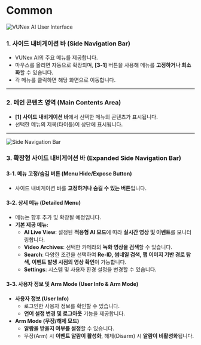 # Common
<Image alt="VUNex AI User Interface" caption="VUNex AI User Interface" src="https://github.com/Innodep/VUNex-AI/blob/ff0a465436a928fd993f797642192f229fb9e720/assets/Common.png?raw=true" />

### 1. 사이드 내비게이션 바 (Side Navigation Bar)
- VUNex AI의 주요 메뉴를 제공합니다.
- 마우스를 올리면 자동으로 확장되며, **[3-1]** 버튼을 사용해 메뉴를 **고정하거나 최소화**할 수 있습니다.
- 각 메뉴를 클릭하면 해당 화면으로 이동합니다.

---

### 2. 메인 콘텐츠 영역 (Main Contents Area)
- **[1] 사이드 내비게이션 바**에서 선택한 메뉴의 콘텐츠가 표시됩니다.
- 선택한 메뉴의 제목(타이틀)이 상단에 표시됩니다.

---
<Image alt="Side Navigation Bar" caption="Side Navigation Bar" src="https://github.com/Innodep/VUNex-AI/blob/ff0a465436a928fd993f797642192f229fb9e720/assets/SNB.png?raw=true" />

### 3. 확장형 사이드 내비게이션 바 (Expanded Side Navigation Bar)

#### 3-1. 메뉴 고정/숨김 버튼 (Menu Hide/Expose Button)
- 사이드 내비게이션 바를 **고정하거나 숨길 수 있는 버튼**입니다.

#### 3-2. 상세 메뉴 (Detailed Menu)
- 메뉴는 향후 추가 및 확장될 예정입니다.
- **기본 제공 메뉴:**
  - **AI Live View**: 설정된 **적응형 AI 모드**에 따라 **실시간 영상 및 이벤트**를 모니터링합니다.
  - **Video Archives**: 선택한 카메라의 **녹화 영상을 검색**할 수 있습니다.
  - **Search**: 다양한 조건을 선택하여 **Re-ID, 썸네일 검색, 맵 이미지 기반 경로 탐색, 이벤트 발생 시점의 영상 확인**이 가능합니다.
  - **Settings**: 시스템 및 사용자 환경 설정을 변경할 수 있습니다.

#### 3-3. 사용자 정보 및 Arm Mode (User Info & Arm Mode)
- **사용자 정보 (User Info)**
  - 로그인한 사용자 정보를 확인할 수 있습니다.
  - **언어 설정 변경 및 로그아웃** 기능을 제공합니다.
- **Arm Mode (무장/해제 모드)**
  - **알람을 받을지 여부를 설정**할 수 있습니다.
  - 무장(Arm) 시 **이벤트 알람이 활성화**, 해제(Disarm) 시 **알람이 비활성화**됩니다.
